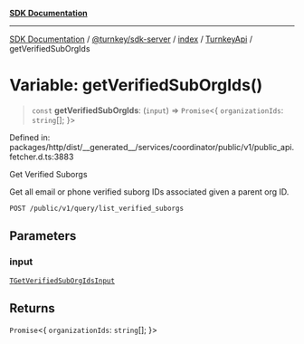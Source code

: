 [**SDK Documentation**](../../../../../../README.mdx)

***

[SDK Documentation](../../../../../../packages.mdx) / [@turnkey/sdk-server](../../../../README.mdx) / [index](../../../README.mdx) / [TurnkeyApi](../README.mdx) / getVerifiedSubOrgIds

# Variable: getVerifiedSubOrgIds()

> `const` **getVerifiedSubOrgIds**: (`input`) => `Promise`\<\{ `organizationIds`: `string`[]; \}\>

Defined in: packages/http/dist/\_\_generated\_\_/services/coordinator/public/v1/public\_api.fetcher.d.ts:3883

Get Verified Suborgs

Get all email or phone verified suborg IDs associated given a parent org ID.

`POST /public/v1/query/list_verified_suborgs`

## Parameters

### input

[`TGetVerifiedSubOrgIdsInput`](../type-aliases/TGetVerifiedSubOrgIdsInput.mdx)

## Returns

`Promise`\<\{ `organizationIds`: `string`[]; \}\>
